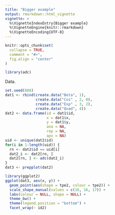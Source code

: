 ```yaml
---
title: "Bigger example"
output: rmarkdown::html_vignette
vignette: >
  %\VignetteIndexEntry{Bigger example}
  %\VignetteEngine{knitr::rmarkdown}
  %\VignetteEncoding{UTF-8}
---
```


```r
knitr::opts_chunk$set(
  collapse = TRUE,
  comment = "#>",
  fig.align = "center"
)
```

```r
library(adc)
```

Data.
```r
set.seed(808)
dat1 <- rbind(create.data("Beta", 1),
              create.data("Cos" , 2, 0),
              create.data("Exp" , 3, 2),
              create.data("Quad", 4))
dat2 <- data.frame(id = dat1$id,
                   x = dat1$x,
                   y = dat1$y,
                   ana = NA,
                   rep = NA,
                   apv = NA)
uid <- unique(dat2$id)
for(i in 1:length(uid)) {
  rn <- dat2$id == uid[i]
  dat2_i <- dat2[rn, ]
  dat2[rn, ] <- adc(dat2_i)
}
dat3 <- prepplot(dat2)
```

```r
library(ggplot2)
ggplot(dat3, aes(x, y)) +
  geom_point(aes(shape = tpe2, colour = tpe2)) +
  scale_shape_manual(values = c(16, 16, 17)) +
  labs(colour = NULL, shape = NULL) +
  theme_bw() +
  theme(legend.position = "bottom") +
  facet_wrap(~ id2)
```
